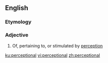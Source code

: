 ==English==

===Etymology===
{{suffix|en|perception|al}}

===Adjective===
{{en-adj|-}}

# Of, pertaining to, or stimulated by [[perception]]

[[ku:perceptional]]
[[vi:perceptional]]
[[zh:perceptional]]